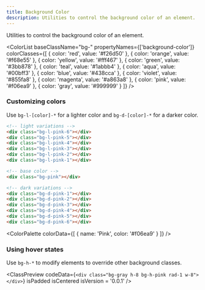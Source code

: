 ```yaml
---
title: Background Color
description: Utilities to control the background color of an element.
---
```



Utilities to control the background color of an element.

<ColorList 
  baseClassName="bg-" 
  propertyNames={['background-color']} 
  colorClasses={[
    { color: 'red', value: '#f26d50' },
    { color: 'orange', value: '#f68e55' },
    { color: 'yellow', value: '#fff467' },
    { color: 'green', value: '#3bb878' },
    { color: 'teal', value: '#1abbb4' },
    { color: 'aqua', value: '#00bff3' },
    { color: 'blue', value: '#438cca' },
    { color: 'violet', value: '#855fa8' },
    { color: 'magenta', value: '#a863a8' },
    { color: 'pink', value: '#f06ea9' },
    { color: 'gray', value: '#999999' }
  ]}
/>

### Customizing colors

Use `bg-l-[color]-*` for a lighter color and `bg-d-[color]-*` for a darker color.

```html
<!-- light variations -->
<div class="bg-l-pink-6"></div>
<div class="bg-l-pink-5"></div>
<div class="bg-l-pink-4"></div>
<div class="bg-l-pink-3"></div>
<div class="bg-l-pink-2"></div>
<div class="bg-l-pink-1"></div>

<!-- base color -->
<div class="bg-pink"></div>

<!-- dark variations -->
<div class="bg-d-pink-1"></div>
<div class="bg-d-pink-2"></div>
<div class="bg-d-pink-3"></div>
<div class="bg-d-pink-4"></div>
<div class="bg-d-pink-5"></div>
<div class="bg-d-pink-6"></div>
```

<ColorPalette
  colorData={[
    {
      name: 'Pink',
      color: '#f06ea9'
    }
  ]}
/>

### Using hover states

Use `bg-h-*` to modify elements to override other background classes.

<ClassPreview
  codeData={`<div class="bg-gray h-8 bg-h-pink rad-1 w-8"></div>`}
  isPadded
  isCentered
  isVersion = '0.0.1'
/>